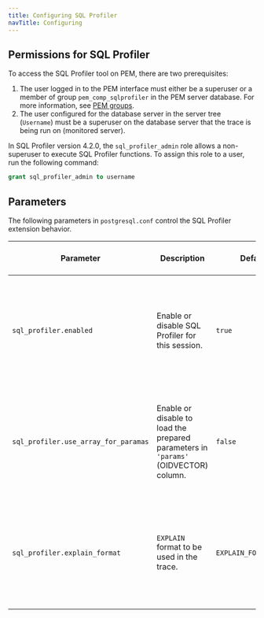 ```yaml
---
title: Configuring SQL Profiler
navTitle: Configuring
---
```



## Permissions for SQL Profiler

To access the SQL Profiler tool on PEM, there are two prerequisites:

1. The user logged in to the PEM interface must either be a superuser or a member of group `pem_comp_sqlprofiler` in the PEM server database. For more information, see [PEM groups](/pem/latest/managing_pem_server/#using-pem-predefined-roles-to-manage-access-to-pem-functionality).
1. The user configured for the database server in the server tree (`Username`) must be a superuser on the database server that the trace is being run on (monitored server).

In SQL Profiler version 4.2.0, the `sql_profiler_admin` role allows a non-superuser to execute SQL Profiler functions. To assign this role to a user, run the following command:

```sql
grant sql_profiler_admin to username
```

## Parameters

The following parameters in `postgresql.conf` control the SQL Profiler extension behavior.

| Parameter                            | Description                                                                         | Default               | Reload or restart                                               |
|--------------------------------------|-------------------------------------------------------------------------------------|-----------------------|-----------------------------------------------------------------|
| `sql_profiler.enabled`               | Enable or disable SQL Profiler for this session.                                    | `true`                | No need to restart or reload, can be set by anyone at any time. |
| `sql_profiler.use_array_for_paramas` | Enable or disable to load the prepared parameters in `'params'` (OIDVECTOR) column. | `false`               | No need to restart or reload, can be set by anyone at any time. |
| `sql_profiler.explain_format`        | `EXPLAIN` format to be used in the trace.                                           | `EXPLAIN_FORMAT_TEXT` | No need to restart or reload, can be set by anyone at any time. |